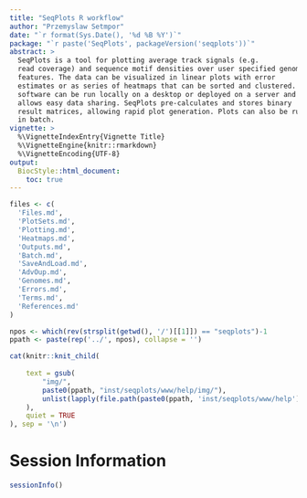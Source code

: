```yaml
---
title: "SeqPlots R workflow"
author: "Przemyslaw Setmpor"
date: "`r format(Sys.Date(), '%d %B %Y')`"
package: "`r paste('SeqPlots', packageVersion('seqplots'))`"
abstract: >
  SeqPlots is a tool for plotting average track signals (e.g.
  read coverage) and sequence motif densities over user specified genomic
  features. The data can be visualized in linear plots with error
  estimates or as series of heatmaps that can be sorted and clustered. The
  software can be run locally on a desktop or deployed on a server and
  allows easy data sharing. SeqPlots pre-calculates and stores binary
  result matrices, allowing rapid plot generation. Plots can also be run
  in batch.
vignette: >
  %\VignetteIndexEntry{Vignette Title}
  %\VignetteEngine{knitr::rmarkdown}
  %\VignetteEncoding{UTF-8}
output: 
  BiocStyle::html_document:
    toc: true
---
```


```r

files <- c(
  'Files.md',
  'PlotSets.md',
  'Plotting.md',
  'Heatmaps.md',
  'Outputs.md',
  'Batch.md',
  'SaveAndLoad.md',
  'AdvOup.md',
  'Genomes.md',
  'Errors.md',
  'Terms.md',
  'References.md'
)

npos <- which(rev(strsplit(getwd(), '/')[[1]]) == "seqplots")-1
ppath <- paste(rep('../', npos), collapse = '')

cat(knitr::knit_child(
    
    text = gsub(
        "img/",
        paste0(ppath, "inst/seqplots/www/help/img/"),
        unlist(lapply(file.path(paste0(ppath, 'inst/seqplots/www/help'), files), readLines))
    ),
    quiet = TRUE
), sep = '\n')
```

Session Information
===================
```r
sessionInfo()
```








